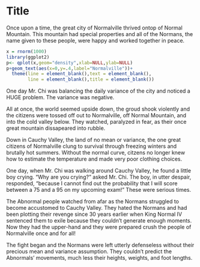 Title
========================================================

Once upon a time, the great city of Normalville thrived ontop of Normal Mountain. This mountain had special properties and all of the Normans, the name given to these people, were happy and worked together in peace. 

```r
x = rnorm(1000)
library(ggplot2)
p<- qplot(x,geom="density",xlab=NULL,ylab=NULL)
p+geom_text(aes(x=0,y=.4,label="Normalville"))+
  theme(line = element_blank(),text = element_blank(),
        line = element_blank(),title = element_blank())
```


One day Mr. Chi was balancing the daily variance of the city and noticed a HUGE problem. The variance was negative. 

All at once, the world seemed upside down, the groud shook violently and the citizens were tossed off out to Normalville, off Normal Mountain, and into the cold valley below. They watched, paralyzed in fear, as their once great mountain dissapeared into rubble. 






Down in Cauchy Valley, the land of no mean or variance, the one great citizens of Normalville clung to survival through freezing winters and brutally hot summers. Without the normal curve, citzens no longer knew how to estimate the temperature and made very poor clothing choices. 

One day, when Mr. Chi was walking around Cauchy Valley, he found a little boy crying. "Why are you crying?" asked Mr. Chi. The boy, in utter despair, responded, "because I cannot find out the probability that I will score between a 75 and a 95 on my upcoming exam!" These were serious times. 

The Abnormal people watched from afar as the Normans struggled to become accustomed to Cauchy Valley. They hated the Normans and had been plotting their revenge since 30 years  earlier when King Normal IV sentenced them to exile because they couldn't generate enough moments. Now they had the upper-hand and they were prepared crush the people of Normalville once and for all!


The fight began and the Normans were left utterly defenseless without their precious mean and variance assumption. They couldn't predict the Abnormals' movements, much less their heights, weights, and foot lengths. 




